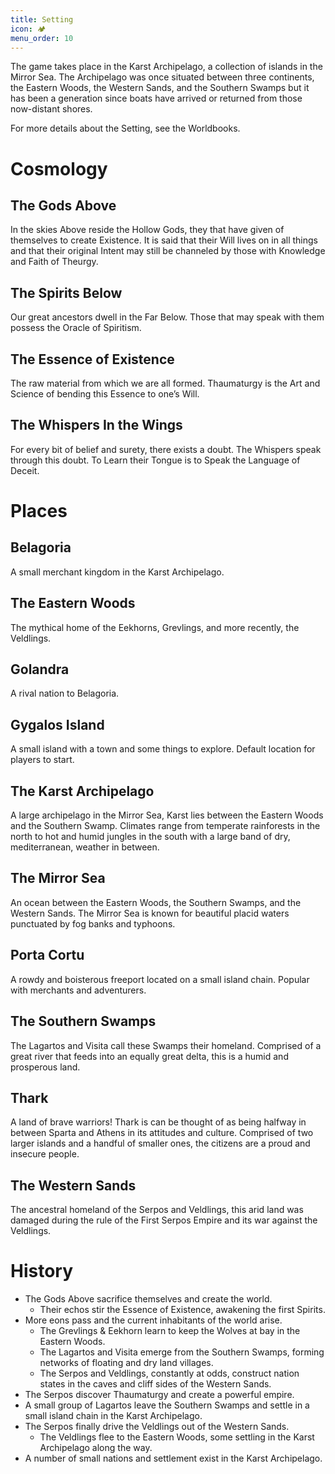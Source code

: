 ```yaml
---
title: Setting
icon: 🏕️
menu_order: 10
---
```


The game takes place in the Karst Archipelago, a collection of islands in the Mirror Sea. The Archipelago was once situated between three continents, the Eastern Woods, the Western Sands, and the Southern Swamps but it has been a generation since boats have arrived or returned from those now-distant shores.

For more details about the Setting, see the Worldbooks.

# Cosmology

## The Gods Above

In the skies Above reside the Hollow Gods, they that have given of themselves to create Existence. It is said that their Will lives on in all things and that their original Intent may still be channeled by those with Knowledge and Faith of Theurgy.

## The Spirits Below

Our great ancestors dwell in the Far Below. Those that may speak with them possess the Oracle of Spiritism.

## The Essence of Existence

The raw material from which we are all formed. Thaumaturgy is the Art and Science of bending this Essence to one’s Will.

## The Whispers In the Wings

For every bit of belief and surety, there exists a doubt. The Whispers speak through this doubt. To Learn their Tongue is to Speak the Language of Deceit.

# Places

## Belagoria

A small merchant kingdom in the Karst Archipelago.

## The Eastern Woods

The mythical home of the Eekhorns, Grevlings, and more recently, the Veldlings.

## Golandra

A rival nation to Belagoria.

## Gygalos Island

A small island with a town and some things to explore. Default location for players to start.

## The Karst Archipelago

A large archipelago in the Mirror Sea, Karst lies between the Eastern Woods and the Southern Swamp. Climates range from temperate rainforests in the north to hot and humid jungles in the south with a large band of dry, mediterranean, weather in between.

## The Mirror Sea

An ocean between the Eastern Woods, the Southern Swamps, and the Western Sands. The Mirror Sea is known for beautiful placid waters punctuated by fog banks and typhoons.

## Porta Cortu

A rowdy and boisterous freeport located on a small island chain. Popular with merchants and adventurers.

## The Southern Swamps

The Lagartos and Visita call these Swamps their homeland. Comprised of a great river that feeds into an equally great delta, this is a humid and prosperous land.

## Thark

A land of brave warriors! Thark is can be thought of as being halfway in between Sparta and Athens in its attitudes and culture. Comprised of two larger islands and a handful of smaller ones, the citizens are a proud and insecure people.

## The Western Sands

The ancestral homeland of the Serpos and Veldlings, this arid land was damaged during the rule of the First Serpos Empire and its war against the Veldlings.

# History

- The Gods Above sacrifice themselves and create the world.
  - Their echos stir the Essence of Existence, awakening the first Spirits.
- More eons pass and the current inhabitants of the world arise.
  - The Grevlings & Eekhorn learn to keep the Wolves at bay in the Eastern Woods.
  - The Lagartos and Visita emerge from the Southern Swamps, forming networks of floating and dry land villages.
  - The Serpos and Veldlings, constantly at odds, construct nation states in the caves and cliff sides of the Western Sands.
- The Serpos discover Thaumaturgy and create a powerful empire.
- A small group of Lagartos leave the Southern Swamps and settle in a small island chain in the Karst Archipelago.
- The Serpos finally drive the Veldlings out of the Western Sands.
  - The Veldlings flee to the Eastern Woods, some settling in the Karst Archipelago along the way.
- A number of small nations and settlement exist in the Karst Archipelago.
